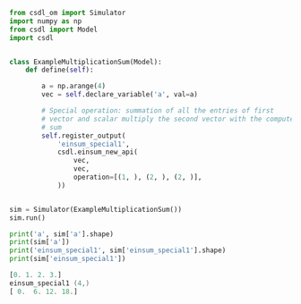 ```py
from csdl_om import Simulator
import numpy as np
from csdl import Model
import csdl


class ExampleMultiplicationSum(Model):
    def define(self):

        a = np.arange(4)
        vec = self.declare_variable('a', val=a)

        # Special operation: summation of all the entries of first
        # vector and scalar multiply the second vector with the computed
        # sum
        self.register_output(
            'einsum_special1',
            csdl.einsum_new_api(
                vec,
                vec,
                operation=[(1, ), (2, ), (2, )],
            ))


sim = Simulator(ExampleMultiplicationSum())
sim.run()

print('a', sim['a'].shape)
print(sim['a'])
print('einsum_special1', sim['einsum_special1'].shape)
print(sim['einsum_special1'])
```


```a (4,)
[0. 1. 2. 3.]
einsum_special1 (4,)
[ 0.  6. 12. 18.]
```
